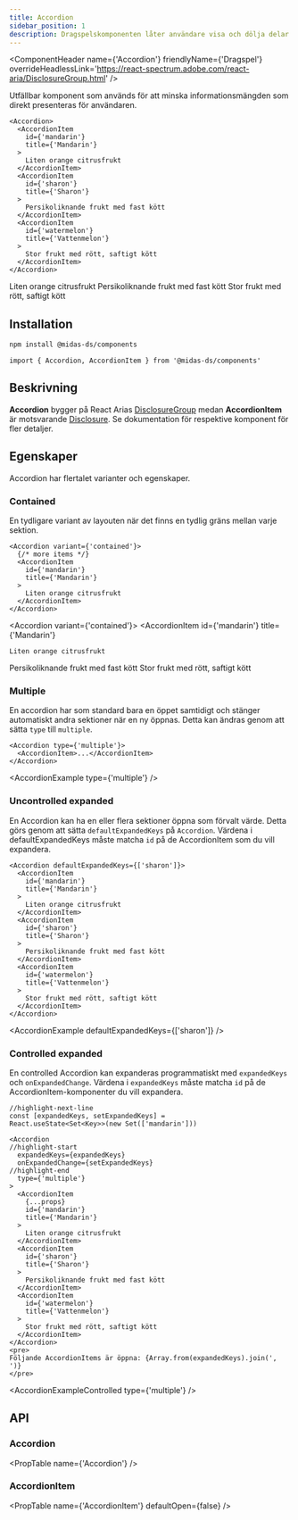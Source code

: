 ```yaml
---
title: Accordion
sidebar_position: 1
description: Dragspelskomponenten låter användare visa och dölja delar av relaterat innehåll på en sida.
---
```



<ComponentHeader
  name={'Accordion'}
  friendlyName={'Dragspel'}
  overrideHeadlessLink='https://react-spectrum.adobe.com/react-aria/DisclosureGroup.html'
/>

Utfällbar komponent som används för att minska informationsmängden som direkt presenteras för användaren.

```tsx
<Accordion>
  <AccordionItem
    id={'mandarin'}
    title={'Mandarin'}
  >
    Liten orange citrusfrukt
  </AccordionItem>
  <AccordionItem
    id={'sharon'}
    title={'Sharon'}
  >
    Persikoliknande frukt med fast kött
  </AccordionItem>
  <AccordionItem
    id={'watermelon'}
    title={'Vattenmelon'}
  >
    Stor frukt med rött, saftigt kött
  </AccordionItem>
</Accordion>
```

<div className={'card'}>
  <Accordion>
    <AccordionItem
      id={'mandarin'}
      title={'Mandarin'}
    >
      Liten orange citrusfrukt
    </AccordionItem>
    <AccordionItem
      id={'sharon'}
      title={'Sharon'}
    >
      Persikoliknande frukt med fast kött
    </AccordionItem>
    <AccordionItem
      id={'watermelon'}
      title={'Vattenmelon'}
    >
      Stor frukt med rött, saftigt kött
    </AccordionItem>
  </Accordion>
</div>

## Installation

```bash npm2yarn
npm install @midas-ds/components
```

```tsx
import { Accordion, AccordionItem } from '@midas-ds/components'
```

## Beskrivning

**Accordion** bygger på React Arias [DisclosureGroup](https://react-spectrum.adobe.com/react-aria/DisclosureGroup.html)
medan **AccordionItem** är motsvarande [Disclosure](https://react-spectrum.adobe.com/react-aria/Disclosure.html). Se
dokumentation för respektive komponent för fler detaljer.

## Egenskaper

Accordion har flertalet varianter och egenskaper.

### Contained

En tydligare variant av layouten när det finns en tydlig gräns mellan varje sektion.

```tsx
<Accordion variant={'contained'}>
  {/* more items */}
  <AccordionItem
    id={'mandarin'}
    title={'Mandarin'}
  >
    Liten orange citrusfrukt
  </AccordionItem>
</Accordion>
```

<Accordion variant={'contained'}>
  <AccordionItem
    id={'mandarin'}
    title={'Mandarin'}
  >
    Liten orange citrusfrukt
  </AccordionItem>
  <AccordionItem
    id={'sharon'}
    title={'Sharon'}
  >
    Persikoliknande frukt med fast kött
  </AccordionItem>
  <AccordionItem
    id={'watermelon'}
    title={'Vattenmelon'}
  >
    Stor frukt med rött, saftigt kött
  </AccordionItem>
</Accordion>

### Multiple

En accordion har som standard bara en öppet samtidigt och stänger automatiskt andra sektioner när en ny öppnas.
Detta kan ändras genom att sätta `type` till `multiple`.

```tsx
<Accordion type={'multiple'}>
  <AccordionItem>...</AccordionItem>
</Accordion>
```

<AccordionExample type={'multiple'} />

### Uncontrolled expanded

En Accordion kan ha en eller flera sektioner öppna som förvalt värde. Detta görs genom att sätta `defaultExpandedKeys`
på `Accordion`. Värdena i defaultExpandedKeys måste matcha `id` på de AccordionItem som du vill expandera.

```tsx
<Accordion defaultExpandedKeys={['sharon']}>
  <AccordionItem
    id={'mandarin'}
    title={'Mandarin'}
  >
    Liten orange citrusfrukt
  </AccordionItem>
  <AccordionItem
    id={'sharon'}
    title={'Sharon'}
  >
    Persikoliknande frukt med fast kött
  </AccordionItem>
  <AccordionItem
    id={'watermelon'}
    title={'Vattenmelon'}
  >
    Stor frukt med rött, saftigt kött
  </AccordionItem>
</Accordion>
```

<AccordionExample defaultExpandedKeys={['sharon']} />

### Controlled expanded

En controlled Accordion kan expanderas programmatiskt med `expandedKeys` och `onExpandedChange`.
Värdena i `expandedKeys` måste matcha `id` på de AccordionItem-komponenter du vill expandera.

```tsx
//highlight-next-line
const [expandedKeys, setExpandedKeys] =
React.useState<Set<Key>>(new Set(['mandarin']))

<Accordion
//highlight-start
  expandedKeys={expandedKeys}
  onExpandedChange={setExpandedKeys}
//highlight-end
  type={'multiple'}
>
  <AccordionItem
    {...props}
    id={'mandarin'}
    title={'Mandarin'}
  >
    Liten orange citrusfrukt
  </AccordionItem>
  <AccordionItem
    id={'sharon'}
    title={'Sharon'}
  >
    Persikoliknande frukt med fast kött
  </AccordionItem>
  <AccordionItem
    id={'watermelon'}
    title={'Vattenmelon'}
  >
    Stor frukt med rött, saftigt kött
  </AccordionItem>
</Accordion>
<pre>
Följande AccordionItems är öppna: {Array.from(expandedKeys).join(', ')}
</pre>
```

<AccordionExampleControlled type={'multiple'} />

## API

### Accordion

<PropTable name={'Accordion'} />

### AccordionItem

<PropTable
  name={'AccordionItem'}
  defaultOpen={false}
/>
